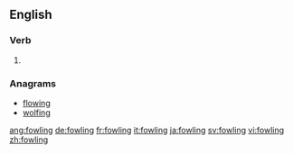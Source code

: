 ==English==

===Verb===
{{head|en|present participle}}

# {{present participle of|fowl|lang=en|nocat=1}}

===Anagrams===
* [[flowing#English|flowing]]
* [[wolfing#English|wolfing]]

[[ang:fowling]]
[[de:fowling]]
[[fr:fowling]]
[[it:fowling]]
[[ja:fowling]]
[[sv:fowling]]
[[vi:fowling]]
[[zh:fowling]]